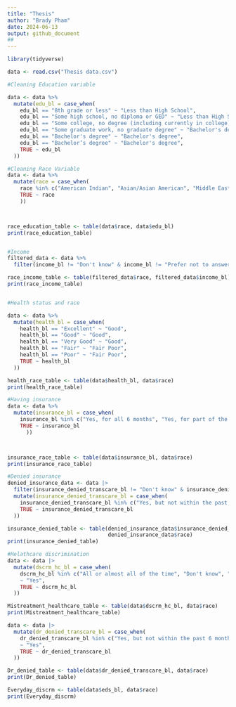 ```yaml
---
title: "Thesis"
author: "Brady Pham"
date: 2024-06-13
output: github_document
## 
---
```

```r
library(tidyverse)
```

```r
data <- read.csv("Thesis data.csv")

#Cleaning Education variable

data <- data %>%
  mutate(edu_bl = case_when(
    edu_bl == "8th grade or less" ~ "Less than High School",
    edu_bl == "Some high school, no diploma or GED" ~ "Less than High School",
    edu_bl == "Some college, no degree (including currently in college)" ~ "High school graduate/GED",
    edu_bl == "Some graduate work, no graduate degree" ~ "Bachelor's degree",
    edu_bl == "Bachelor's degree" ~ "Bachelor's degree",
    edu_bl == "Bachelor’s degree" ~ "Bachelor's degree",
    TRUE ~ edu_bl 
  ))

#Cleaning Race Variable
data <- data %>%
  mutate(race = case_when( 
    race %in% c("American Indian", "Asian/Asian American", "Middle Eastern/North African") ~"Other",
    TRUE ~ race
    ))



race_education_table <- table(data$race, data$edu_bl)
print(race_education_table)



```



```r
#Income
filtered_data <- data %>%
  filter(income_bl != "Don't know" & income_bl != "Prefer not to answer")

race_income_table <- table(filtered_data$race, filtered_data$income_bl)
print(race_income_table)



```

```r
#Health status and race

data <- data %>%
  mutate(health_bl = case_when(
    health_bl == "Excellent" ~ "Good",
    health_bl == "Good" ~ "Good",
    health_bl == "Very Good" ~ "Good",
    health_bl == "Fair" ~ "Fair Poor",
    health_bl == "Poor" ~ "Fair Poor",
    TRUE ~ health_bl
  ))

health_race_table <- table(data$health_bl, data$race)
print(health_race_table)

```

```r

#Having insurance
data <- data %>%
  mutate(insurance_bl = case_when(
    insurance_bl %in% c("Yes, for all 6 months", "Yes, for part of the 6 months") ~ "Yes",
    TRUE ~ insurance_bl
      ))



insurance_race_table <- table(data$insurance_bl, data$race)
print(insurance_race_table)


```

```r

#Denied insurance
denied_insurance_data <- data |> 
  filter(insurance_denied_transcare_bl != "Don't know" & insurance_denied_transcare_bl != "You have not asked for this") |> 
  mutate(insurance_denied_transcare_bl = case_when(
    insurance_denied_transcare_bl %in% c("Yes, but not within the past 6 months","Yes, within the past 6 months") ~ "Yes",
    TRUE ~ insurance_denied_transcare_bl
  ))

insurance_denied_table <- table(denied_insurance_data$insurance_denied_transcare_bl, 
                                denied_insurance_data$race)
print(insurance_denied_table)

```

```r
#Helathcare discrimination 
data <- data |> 
  mutate(dscrm_hc_bl = case_when(
    dscrm_hc_bl %in% c("All or almost all of the time", "Don't know", "Most of the time", "Sometimes")
    ~ "Yes",
    TRUE ~ dscrm_hc_bl
  ))

Mistreatment_healthcare_table <- table(data$dscrm_hc_bl, data$race) 
print(Mistreatment_healthcare_table)

```

```r


data <- data |> 
  mutate(dr_denied_transcare_bl = case_when(
    dr_denied_transcare_bl %in% c("Yes, but not within the past 6 months", "Don't know", "Yes, within the past 6 months")
    ~ "Yes",
    TRUE ~ dr_denied_transcare_bl
  ))

Dr_denied_table <- table(data$dr_denied_transcare_bl, data$race)
print(Dr_denied_table)


```

```r

Everyday_discrm <- table(data$eds_bl, data$race)
print(Everyday_discrm)
  


```


